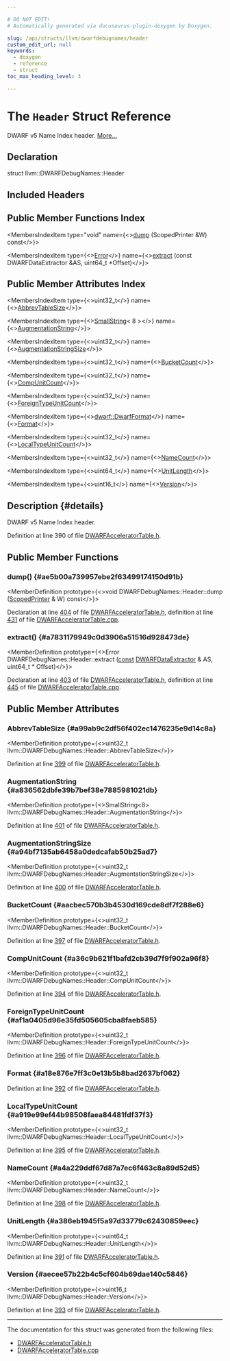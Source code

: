 ```yaml
---

# DO NOT EDIT!
# Automatically generated via docusaurus-plugin-doxygen by Doxygen.

slug: /api/structs/llvm/dwarfdebugnames/header
custom_edit_url: null
keywords:
  - doxygen
  - reference
  - struct
toc_max_heading_level: 3

---
```





# The `Header` Struct Reference

<DoxygenPage pluginConfig={pluginConfig}>

DWARF v5 Name Index header. <a href="#details">More...</a>

## Declaration

<CodeBlock>struct llvm::DWARFDebugNames::Header</CodeBlock>

## Included Headers

<IncludesList>
<IncludesListItem
  filePath="llvm/DebugInfo/DWARF/DWARFAcceleratorTable.h"
  permalink="/docs/api/files/include/include/llvm/include/llvm/debuginfo/include/llvm/debuginfo/dwarf/dwarfacceleratortable-h"
  isLocal="true" />
</IncludesList>

## Public Member Functions Index

<MembersIndex>

<MembersIndexItem
  type="void"
  name={<><a href="#ae5b00a739957ebe2f63499174150d91b">dump</a> (ScopedPrinter &amp;W) const</>}>
</MembersIndexItem>

<MembersIndexItem
  type={<><a href="/docs/api/classes/llvm/error">Error</a></>}
  name={<><a href="#a7831179949c0d3906a51516d928473de">extract</a> (const DWARFDataExtractor &amp;AS, uint64&#95;t &#42;Offset)</>}>
</MembersIndexItem>

</MembersIndex>

## Public Member Attributes Index

<MembersIndex>

<MembersIndexItem
  type={<>uint32&#95;t</>}
  name={<><a href="#a99ab9c2df56f402ec1476235e9d14c8a">AbbrevTableSize</a></>}>
</MembersIndexItem>

<MembersIndexItem
  type={<><a href="/docs/api/classes/llvm/smallstring">SmallString</a>&lt; 8 &gt;</>}
  name={<><a href="#a836562dbfe39b7bef38e7885981021db">AugmentationString</a></>}>
</MembersIndexItem>

<MembersIndexItem
  type={<>uint32&#95;t</>}
  name={<><a href="#a94bf7135ab6458a0dedcafab50b25ad7">AugmentationStringSize</a></>}>
</MembersIndexItem>

<MembersIndexItem
  type={<>uint32&#95;t</>}
  name={<><a href="#aacbec570b3b4530d169cde8df7f288e6">BucketCount</a></>}>
</MembersIndexItem>

<MembersIndexItem
  type={<>uint32&#95;t</>}
  name={<><a href="#a36c9b621f1bafd2cb39d7f9f902a96f8">CompUnitCount</a></>}>
</MembersIndexItem>

<MembersIndexItem
  type={<>uint32&#95;t</>}
  name={<><a href="#af1a0405d96e35fd505605cba8faeb585">ForeignTypeUnitCount</a></>}>
</MembersIndexItem>

<MembersIndexItem
  type={<><a href="/docs/api/namespaces/llvm/dwarf/#a79a43a947d26afb3f2a388f2f7a3a8c8">dwarf::DwarfFormat</a></>}
  name={<><a href="#a18e876e7ff3c0e13b5b8bad2637bf062">Format</a></>}>
</MembersIndexItem>

<MembersIndexItem
  type={<>uint32&#95;t</>}
  name={<><a href="#a919e99ef44b98508faea84481fdf37f3">LocalTypeUnitCount</a></>}>
</MembersIndexItem>

<MembersIndexItem
  type={<>uint32&#95;t</>}
  name={<><a href="#a4a229ddf67d87a7ec6f463c8a89d52d5">NameCount</a></>}>
</MembersIndexItem>

<MembersIndexItem
  type={<>uint64&#95;t</>}
  name={<><a href="#a386eb1945f5a97d33779c62430859eec">UnitLength</a></>}>
</MembersIndexItem>

<MembersIndexItem
  type={<>uint16&#95;t</>}
  name={<><a href="#aecee57b22b4c5cf604b69dae140c5846">Version</a></>}>
</MembersIndexItem>

</MembersIndex>

## Description {#details}

DWARF v5 Name Index header.

Definition at line 390 of file <a href="/docs/api/files/include/include/llvm/include/llvm/debuginfo/include/llvm/debuginfo/dwarf/dwarfacceleratortable-h">DWARFAcceleratorTable.h</a>.

<SectionDefinition>

## Public Member Functions

### dump() {#ae5b00a739957ebe2f63499174150d91b}

<MemberDefinition
  prototype={<>void DWARFDebugNames::Header::dump (<a href="/docs/api/classes/llvm/scopedprinter">ScopedPrinter</a> &amp; W) const</>}>

Declaration at line <a href="/docs/api/files/include/include/llvm/include/llvm/debuginfo/include/llvm/debuginfo/dwarf/dwarfacceleratortable-h/#l00404">404</a> of file <a href="/docs/api/files/include/include/llvm/include/llvm/debuginfo/include/llvm/debuginfo/dwarf/dwarfacceleratortable-h">DWARFAcceleratorTable.h</a>, definition at line <a href="/docs/api/files/lib/lib/debuginfo/lib/debuginfo/dwarf/dwarfacceleratortable-cpp/#l00431">431</a> of file <a href="/docs/api/files/lib/lib/debuginfo/lib/debuginfo/dwarf/dwarfacceleratortable-cpp">DWARFAcceleratorTable.cpp</a>.
</MemberDefinition>

### extract() {#a7831179949c0d3906a51516d928473de}

<MemberDefinition
  prototype={<>Error DWARFDebugNames::Header::extract (<a href="/docs/api/files/lib/lib/target/lib/target/aarch64/aarch64promoteconstant-cpp/#a90f8350fecae261c25be85d38b451bff">const</a> <a href="/docs/api/classes/llvm/dwarfdataextractor">DWARFDataExtractor</a> &amp; AS, uint64&#95;t &#42; Offset)</>}>

Declaration at line <a href="/docs/api/files/include/include/llvm/include/llvm/debuginfo/include/llvm/debuginfo/dwarf/dwarfacceleratortable-h/#l00403">403</a> of file <a href="/docs/api/files/include/include/llvm/include/llvm/debuginfo/include/llvm/debuginfo/dwarf/dwarfacceleratortable-h">DWARFAcceleratorTable.h</a>, definition at line <a href="/docs/api/files/lib/lib/debuginfo/lib/debuginfo/dwarf/dwarfacceleratortable-cpp/#l00445">445</a> of file <a href="/docs/api/files/lib/lib/debuginfo/lib/debuginfo/dwarf/dwarfacceleratortable-cpp">DWARFAcceleratorTable.cpp</a>.
</MemberDefinition>

</SectionDefinition>

<SectionDefinition>

## Public Member Attributes

### AbbrevTableSize {#a99ab9c2df56f402ec1476235e9d14c8a}

<MemberDefinition
  prototype={<>uint32&#95;t llvm::DWARFDebugNames::Header::AbbrevTableSize</>}>

Definition at line <a href="/docs/api/files/include/include/llvm/include/llvm/debuginfo/include/llvm/debuginfo/dwarf/dwarfacceleratortable-h/#l00399">399</a> of file <a href="/docs/api/files/include/include/llvm/include/llvm/debuginfo/include/llvm/debuginfo/dwarf/dwarfacceleratortable-h">DWARFAcceleratorTable.h</a>.
</MemberDefinition>

### AugmentationString {#a836562dbfe39b7bef38e7885981021db}

<MemberDefinition
  prototype={<>SmallString&lt;8&gt; llvm::DWARFDebugNames::Header::AugmentationString</>}>

Definition at line <a href="/docs/api/files/include/include/llvm/include/llvm/debuginfo/include/llvm/debuginfo/dwarf/dwarfacceleratortable-h/#l00401">401</a> of file <a href="/docs/api/files/include/include/llvm/include/llvm/debuginfo/include/llvm/debuginfo/dwarf/dwarfacceleratortable-h">DWARFAcceleratorTable.h</a>.
</MemberDefinition>

### AugmentationStringSize {#a94bf7135ab6458a0dedcafab50b25ad7}

<MemberDefinition
  prototype={<>uint32&#95;t llvm::DWARFDebugNames::Header::AugmentationStringSize</>}>

Definition at line <a href="/docs/api/files/include/include/llvm/include/llvm/debuginfo/include/llvm/debuginfo/dwarf/dwarfacceleratortable-h/#l00400">400</a> of file <a href="/docs/api/files/include/include/llvm/include/llvm/debuginfo/include/llvm/debuginfo/dwarf/dwarfacceleratortable-h">DWARFAcceleratorTable.h</a>.
</MemberDefinition>

### BucketCount {#aacbec570b3b4530d169cde8df7f288e6}

<MemberDefinition
  prototype={<>uint32&#95;t llvm::DWARFDebugNames::Header::BucketCount</>}>

Definition at line <a href="/docs/api/files/include/include/llvm/include/llvm/debuginfo/include/llvm/debuginfo/dwarf/dwarfacceleratortable-h/#l00397">397</a> of file <a href="/docs/api/files/include/include/llvm/include/llvm/debuginfo/include/llvm/debuginfo/dwarf/dwarfacceleratortable-h">DWARFAcceleratorTable.h</a>.
</MemberDefinition>

### CompUnitCount {#a36c9b621f1bafd2cb39d7f9f902a96f8}

<MemberDefinition
  prototype={<>uint32&#95;t llvm::DWARFDebugNames::Header::CompUnitCount</>}>

Definition at line <a href="/docs/api/files/include/include/llvm/include/llvm/debuginfo/include/llvm/debuginfo/dwarf/dwarfacceleratortable-h/#l00394">394</a> of file <a href="/docs/api/files/include/include/llvm/include/llvm/debuginfo/include/llvm/debuginfo/dwarf/dwarfacceleratortable-h">DWARFAcceleratorTable.h</a>.
</MemberDefinition>

### ForeignTypeUnitCount {#af1a0405d96e35fd505605cba8faeb585}

<MemberDefinition
  prototype={<>uint32&#95;t llvm::DWARFDebugNames::Header::ForeignTypeUnitCount</>}>

Definition at line <a href="/docs/api/files/include/include/llvm/include/llvm/debuginfo/include/llvm/debuginfo/dwarf/dwarfacceleratortable-h/#l00396">396</a> of file <a href="/docs/api/files/include/include/llvm/include/llvm/debuginfo/include/llvm/debuginfo/dwarf/dwarfacceleratortable-h">DWARFAcceleratorTable.h</a>.
</MemberDefinition>

### Format {#a18e876e7ff3c0e13b5b8bad2637bf062}

<MemberDefinition
  prototype="dwarf::DwarfFormat llvm::DWARFDebugNames::Header::Format">

Definition at line <a href="/docs/api/files/include/include/llvm/include/llvm/debuginfo/include/llvm/debuginfo/dwarf/dwarfacceleratortable-h/#l00392">392</a> of file <a href="/docs/api/files/include/include/llvm/include/llvm/debuginfo/include/llvm/debuginfo/dwarf/dwarfacceleratortable-h">DWARFAcceleratorTable.h</a>.
</MemberDefinition>

### LocalTypeUnitCount {#a919e99ef44b98508faea84481fdf37f3}

<MemberDefinition
  prototype={<>uint32&#95;t llvm::DWARFDebugNames::Header::LocalTypeUnitCount</>}>

Definition at line <a href="/docs/api/files/include/include/llvm/include/llvm/debuginfo/include/llvm/debuginfo/dwarf/dwarfacceleratortable-h/#l00395">395</a> of file <a href="/docs/api/files/include/include/llvm/include/llvm/debuginfo/include/llvm/debuginfo/dwarf/dwarfacceleratortable-h">DWARFAcceleratorTable.h</a>.
</MemberDefinition>

### NameCount {#a4a229ddf67d87a7ec6f463c8a89d52d5}

<MemberDefinition
  prototype={<>uint32&#95;t llvm::DWARFDebugNames::Header::NameCount</>}>

Definition at line <a href="/docs/api/files/include/include/llvm/include/llvm/debuginfo/include/llvm/debuginfo/dwarf/dwarfacceleratortable-h/#l00398">398</a> of file <a href="/docs/api/files/include/include/llvm/include/llvm/debuginfo/include/llvm/debuginfo/dwarf/dwarfacceleratortable-h">DWARFAcceleratorTable.h</a>.
</MemberDefinition>

### UnitLength {#a386eb1945f5a97d33779c62430859eec}

<MemberDefinition
  prototype={<>uint64&#95;t llvm::DWARFDebugNames::Header::UnitLength</>}>

Definition at line <a href="/docs/api/files/include/include/llvm/include/llvm/debuginfo/include/llvm/debuginfo/dwarf/dwarfacceleratortable-h/#l00391">391</a> of file <a href="/docs/api/files/include/include/llvm/include/llvm/debuginfo/include/llvm/debuginfo/dwarf/dwarfacceleratortable-h">DWARFAcceleratorTable.h</a>.
</MemberDefinition>

### Version {#aecee57b22b4c5cf604b69dae140c5846}

<MemberDefinition
  prototype={<>uint16&#95;t llvm::DWARFDebugNames::Header::Version</>}>

Definition at line <a href="/docs/api/files/include/include/llvm/include/llvm/debuginfo/include/llvm/debuginfo/dwarf/dwarfacceleratortable-h/#l00393">393</a> of file <a href="/docs/api/files/include/include/llvm/include/llvm/debuginfo/include/llvm/debuginfo/dwarf/dwarfacceleratortable-h">DWARFAcceleratorTable.h</a>.
</MemberDefinition>

</SectionDefinition>

<hr/>

The documentation for this struct was generated from the following files:

<ul>
<li><a href="/docs/api/files/include/include/llvm/include/llvm/debuginfo/include/llvm/debuginfo/dwarf/dwarfacceleratortable-h">DWARFAcceleratorTable.h</a></li>
<li><a href="/docs/api/files/lib/lib/debuginfo/lib/debuginfo/dwarf/dwarfacceleratortable-cpp">DWARFAcceleratorTable.cpp</a></li>
</ul>

</DoxygenPage>
